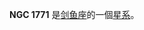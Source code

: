 {{NGCInfoBox|NGCID=NGC 1771|發現者=約翰·弗里德里希·威廉·赫歇爾|發現日期=1837年12月25日|其他編號=ESO 85-27,IRAS04585-6322|曆元=J2000.0|赤經=4時58分55.6秒
|赤緯=-63°17'54"|星座=剑鱼座|星體=星系|星等=13.5|表面亮度=13.2|藍等=14.2}}

'''NGC 1771''' 是[[剑鱼座|剑鱼座]]的一個[[星系|星系]]。

{{NGCReference|1771}}
{{Catalogs|NGC=1771}}